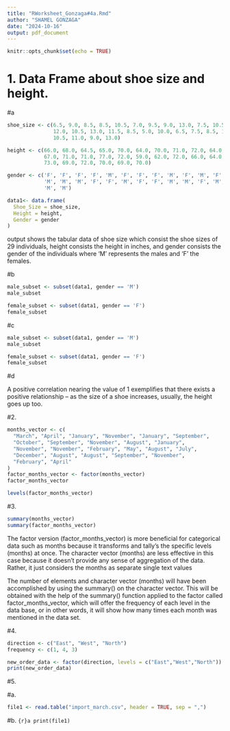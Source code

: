 ```yaml
---
title: "RWorksheet_Gonzaga#4a.Rmd"
author: "SHAMEL GONZAGA"
date: "2024-10-16"
output: pdf_document
---
```


```r
knitr::opts_chunk$set(echo = TRUE)
```

# 1. Data Frame about shoe size and height.

#a
```r
shoe_size <- c(6.5, 9.0, 8.5, 8.5, 10.5, 7.0, 9.5, 9.0, 13.0, 7.5, 10.5, 8.5, 
               12.0, 10.5, 13.0, 11.5, 8.5, 5.0, 10.0, 6.5, 7.5, 8.5, 10.5, 8.5, 
               10.5, 11.0, 9.0, 13.0)

height <- c(66.0, 68.0, 64.5, 65.0, 70.0, 64.0, 70.0, 71.0, 72.0, 64.0, 74.5, 
            67.0, 71.0, 71.0, 77.0, 72.0, 59.0, 62.0, 72.0, 66.0, 64.0, 67.0, 
            73.0, 69.0, 72.0, 70.0, 69.0, 70.0)

gender <- c('F', 'F', 'F', 'F', 'M', 'F', 'F', 'F', 'M', 'F', 'M', 'F', 'M', 
            'M', 'M', 'M', 'F', 'F', 'M', 'F', 'F', 'M', 'M', 'F', 'M', 'M', 
            'M', 'M')

data1<- data.frame(
  Shoe_Size = shoe_size,
  Height = height,
  Gender = gender
)

```
output shows the tabular data of shoe size which consist the shoe sizes of 29 
individuals, height consists the height in inches, and gender consists the 
gender of the individuals where 'M' represents the males and 'F' the females.

#b

```r
male_subset <- subset(data1, gender == 'M')
male_subset

female_subset <- subset(data1, gender == 'F')
female_subset
```

#c

```r
male_subset <- subset(data1, gender == 'M')
male_subset

female_subset <- subset(data1, gender == 'F')
female_subset
```

#d

A positive correlation nearing the value of 1 exemplifies that there exists a 
positive relationship – as the size of a shoe increases, usually, the height 
goes up too.


#2. 

```r
months_vector <- c(
  "March", "April", "January", "November", "January", "September", 
  "October", "September", "November", "August", "January", 
  "November", "November", "February", "May", "August", "July", 
  "December", "August", "August", "September", "November", 
  "February", "April"
)
factor_months_vector <- factor(months_vector)
factor_months_vector

levels(factor_months_vector)
```

#3. 

```r
summary(months_vector)
summary(factor_months_vector)
```

The factor version (factor_months_vector) is more beneficial for categorical 
data such as months because it transforms and tally’s the specific levels 
(months) at once. The character vector (months) are less effective in this case 
because it doesn’t provide any sense of aggregation of the data. Rather, it just 
considers the months as separate single text values

The number of elements and character vector (months) will have been accomplished 
by using the summary() on the character vector. This will be obtained with the 
help of the summary() function applied to the factor called factor_months_vector, 
which will offer the frequency of each level in the data base, or in other words, 
it will show how many times each month was mentioned in the data set.

#4.

```r
direction <- c("East", "West", "North")
frequency <- c(1, 4, 3)

new_order_data <- factor(direction, levels = c("East","West","North"))
print(new_order_data)
```

#5.

#a.
```r
file1 <- read.table("import_march.csv", header = TRUE, sep = ",")
```

#b.
```{r}a
print(file1)
```